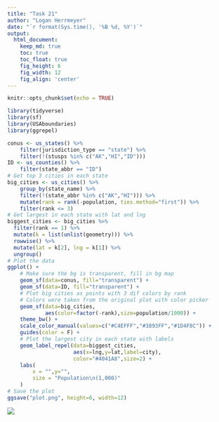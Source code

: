 ```yaml
---
title: "Task 21"
author: "Logan Herrmeyer"
date: "`r format(Sys.time(), '%B %d, %Y')`"
output:
  html_document:  
    keep_md: true
    toc: true
    toc_float: true
    fig_height: 6
    fig_width: 12
    fig_align: 'center'
---
```


```r
knitr::opts_chunk$set(echo = TRUE)
```

```r
library(tidyverse)
library(sf)
library(USAboundaries)
library(ggrepel)

conus <- us_states() %>%
    filter(jurisdiction_type == "state") %>%
    filter(!(stusps %in% c("AK","HI","ID")))
ID <- us_counties() %>%
    filter(state_abbr == "ID")
# Get top 3 cities in each state
big_cities <- us_cities() %>%
    group_by(state_name) %>%
    filter(!(state_abbr %in% c("AK","HI"))) %>%
    mutate(rank = rank(-population, ties.method="first")) %>%
    filter(rank <= 3)
# Get largest in each state with lat and lng
biggest_cities <- big_cities %>%
  filter(rank == 1) %>%
  mutate(k = list(unlist(geometry))) %>%
  rowwise() %>%
  mutate(lat = k[2], lng = k[1]) %>%
  ungroup()
# Plot the data
ggplot() +
    # Make sure the bg is transparent, fill in bg map
    geom_sf(data=conus, fill="transparent") +
    geom_sf(data=ID, fill="transparent") + 
    # Plot big cities as points with 3 dif colors by rank
    # Colors were taken from the original plot with color picker
    geom_sf(data=big_cities,
            aes(color=factor(-rank),size=population/1000)) +
    theme_bw() +
    scale_color_manual(values=c("#C4EFFF","#3893FF","#1D4F8C")) +
    guides(color = F) +
    # Plot the largest city in each state with labels
    geom_label_repel(data=biggest_cities,
                     aes(x=lng,y=lat,label=city),
                     color="#4041A8",size=2) +
    labs(
        x = "",y="",
        size = "Population\n(1,000)"
    )
# Save the plot
ggsave("plot.png", height=6, width=12)
```

![](plot.png)